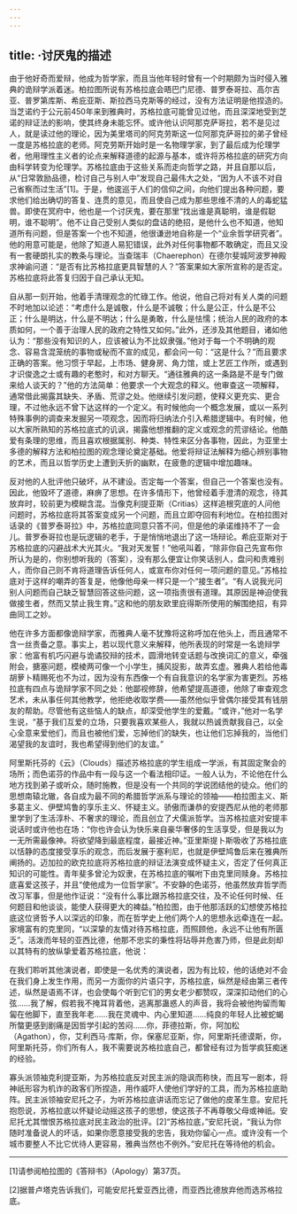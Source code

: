 ```yaml
---
---
---
```

title: ·讨厌鬼的描述
---




由于他好奇而爱辩，他成为哲学家，而且当他年轻时曾有一个时期颇为当时侵入雅典的诡辩学派着迷。柏拉图所说有苏格拉底会晤巴门尼德、普罗泰哥拉、高尔吉亚、普罗第库斯、希庇亚斯、斯拉西马克斯等的经过，没有方法证明是他捏造的。当芝诺约于公元前450年来到雅典时，苏格拉底可能曾见过他，而且深深地受到芝诺的辩证法的影响，使其终身未能忘怀。或许他认识阿那克萨哥拉，若不是见过人，就是读过他的理论，因为美里塔司的阿克劳斯这一位阿那克萨哥拉的弟子曾经一度是苏格拉底的老师。阿克劳斯开始时是一名物理学家，到了最后成为伦理学者，他用理性主义者的论点来解释道德的起源与基本，或许将苏格拉底的研究方向由科学转变为伦理学。苏格拉底由于这些关系而走向哲学之路，并且自那以后，从“日常敦励品德，检讨自己与别人中”发现自己最伟大之处，“因为人不该不对自己省察而过生活”[1]。于是，他逡巡于人们的信仰之间，向他们提出各种问题，要求他们给出确切的答复、连贯的意见，而且使自己成为那些思维不清的人的毒蛇猛兽。即使在冥府中，他也是一个讨厌鬼，要在那里“找出谁是真聪明，谁是假聪明，谁不聪明”。他不让自己受别人类似的盘诘的绝招，是他什么也不知道，他知道所有问题，但是答案一个也不知道，他很谦逊地自称是一个“业余哲学研究者”。他的用意可能是，他除了知道人易犯错误，此外对任何事物都不敢确定，而且又没有一套硬朗扎实的教条与理论。当查瑞丰（Chaerephon）在德尔斐城阿波罗神殿求神谕问道：“是否有比苏格拉底更具智慧的人？”答案果如大家所宣称的是否定。苏格拉底将此答复归因于自己承认无知。

自从那一刻开始，他着手清理观念的忙碌工作。他说，他自己将对有关人类的问题不时地加以论述：“考虑什么是诚敬，什么是不诚敬；什么是公正，什么是不公正；什么是明达，什么是不明达；什么是勇敢，什么是怯懦；统治人民的政府的本质如何，一个善于治理人民的政府之特性又如何。”此外，还涉及其他题目，诸如他认为：“那些没有知识的人，应该被认为不比奴隶强。”他对于每一个不明确的观念、容易含混笼统的事物或秘而不宣的成见，都会问一句：“这是什么？”而且要求正确的答案。他习惯于早起，上市场、健身房、角力馆，或上艺匠工作所，或遇到才识俊逸之士或有趣的老憨时，和对方聊天。“通往雅典的这一条路是不是专门做来给人谈天的？”他的方法简单：他要求一个大观念的释义。他审查这一项解释，通常借此揭露其缺失、矛盾、荒谬之处。他继续引发问题，使释义更充实、更合理，不过他永远不曾下达这样的一个定义。有时候他向一个概念发展，或以一系列特殊事例的调查来发掘另一项观念，因而将归纳法介引入希腊逻辑中。有时候，他以大家所熟知的苏格拉底式的讥讽，揭露他想推翻的定义或观念的荒谬结论。他酷爱有条理的思维，而且喜欢根据属别、种类、特性来区分各事物，因此，为亚里士多德的解释方法和柏拉图的观念理论奠定基础。他爱将辩证法解释为细心辨别事物的艺术，而且以哲学历史上遭到夭折的幽默，在疲惫的逻辑中增加趣味。

反对他的人批评他只破坏，从不建设。否定每一个答案，但自己一个答案也没有。因此，他毁坏了道德，麻痹了思想。在许多情形下，他曾经着手澄清的观念，待其放弃时，较前更为模糊含混。当像克利提亚斯（Critias）这样追根究底的人问他问题时，苏格拉底将其答案变成另一个问题，而且立即夺回有利地位。在柏拉图对话录的《普罗泰哥拉》中，苏格拉底同意只答不问，但是他的承诺维持不了一会儿。普罗泰哥拉也是玩逻辑的老手，于是悄悄地退出了这一场辩论。希庇亚斯对于苏格拉底的闪避战术大光其火。“我对天发誓！”他吼叫着，“除非你自己先宣布你所认为是的，你别想听我的（答案），没有那么便宜让你笑话别人，盘问和责难别人，而你自己则不肯将道理告诉任何人，或宣布你对任何一项问题的意见。”苏格拉底对于这样的嘲弄的答复是，他像他母亲一样只是一个“接生者”。“有人说我光问别人问题而自己缺乏智慧回答这些问题，这一项指责很有道理。其原因是神迫使我做接生者，然而又禁止我生育。”这和他的朋友欧里庇得斯所使用的解围绝招，有异曲同工之妙。

他在许多方面都像诡辩学家，而雅典人毫不犹豫将这称呼加在他头上，而且通常不含一丝责备之意。事实上，若以现代意义来解释，他所表现的时常是一名诡辩学家：他富有机巧闪避与诡谲狡辩的技术，圆滑地转变话题与改换词汇的意义，牵强附会，搪塞问题，模棱两可像一个小学生，捕风捉影，故弄玄虚。雅典人若给他毒胡萝卜精赐死也不为过，因为没有东西像一个有自我意识的名学家为害更烈。苏格拉底有四点与诡辩学家不同之处：他鄙视修辞，他希望提高道德，他除了审查观念艺术，未从事任何其他教学，他拒绝收取学费——虽然他似乎曾偶尔接受其有钱朋友的帮助。尽管他有这些恼人的缺点，却深受他学生的爱戴。“或许，”他对一名学生说，“基于我们互爱的立场，只要我喜欢某些人，我就以热诚贡献我自己，以全心全意来爱他们，而且也被他们爱，忘掉他们的缺失，也让他们忘掉我的，当他们渴望我的友谊时，我也希望得到他们的友谊。”

阿里斯托芬的《云》（Clouds）描述苏格拉底的学生组成一学派，有其固定聚会的场所；而色诺芬的作品中有一段与这一个看法相印证。一般人认为，不论他在什么地方找到弟子或听众，随时施教，但是没有一个共同的学说团结他的徒众。他们的思想南辕北辙，各自成为最不同的希腊哲学派系与理论的领袖——柏拉图主义、斯多葛主义、伊壁鸠鲁的享乐主义、怀疑主义。骄傲而谦恭的安提西尼从他的老师那里学到了生活淳朴、不奢求的理论，而且创立了犬儒派哲学。当苏格拉底对安提丰说话时或许他也在场：“你也许会认为快乐来自豪华奢侈的生活享受，但是我以为一无所需最像神。将欲望降到最底程度，最接近神。”亚里斯提卜斯吸收了苏格拉底以恬静的态度接受享乐的观念，而后发展于塞利尼，也就是伊壁鸠鲁后来在雅典所阐扬的。迈加拉的欧克拉底将苏格拉底的辩证法演变成怀疑主义，否定了任何真正知识的可能性。青年斐多曾沦为奴隶，在苏格拉底的嘱咐下由克里同赎身。苏格拉底喜爱这孩子，并且“使他成为一位哲学家”。不安静的色诺芬，他虽然放弃哲学而改习军事，但是他作证说：“没有什么事比跟苏格拉底交往，及不论任何时候、任何题目和他谈谈，能使人获得更大的裨益。”柏拉图，由于他那活跃的幻想使苏格拉底这位贤哲予人以深远的印象，而在哲学史上他们两个人的思想永远牵连在一起。家境富有的克里同，“以深挚的友情对待苏格拉底，而照顾他，永远不让他有所匮乏”。活泼而年轻的亚西比德，他那不忠实的秉性将玷辱并危害乃师，但是此刻却以其特有的放纵挚爱着苏格拉底，他说：

在我们聆听其他演说者，即使是一名优秀的演说者，因为有比较，他的话绝对不会在我们身上发生作用，而另一方面你的片语只字，苏格拉底，纵然是经由第三者传述，纵然是语焉不详，也会使每个听到它们的男女老少都赞叹，深深扣动他们的心弦……我了解，假若我不掩耳背着他，逃离那蛊惑人的声音，我将会被他拘留而匍匐在他脚下，直至我年老……我在灵魂中、内心里知道……纯良的年轻人比被蛇蝎所螫更感到剧痛是因哲学引起的苦闷……你，菲德拉斯，你，阿加松（Agathon），你，艾利西马·库斯，你，保塞尼亚斯，你，阿里斯托德谟斯，你，阿里斯托芬，你们所有人，我不需要说苏格拉底自己，都曾经有过为哲学疯狂痴迷的经验。



寡头派领袖克利提亚斯，为苏格拉底反对民主派的隐讽而称快，而且写一剧本，将神祇形容为机诈的政客们所捏造，用作威吓人使他们学好的工具，而为苏格拉底助阵。民主派领袖安尼托之子，为听苏格拉底讲话而忘记了做他的皮革生意。安尼托抱怨说，苏格拉底以怀疑论动摇这孩子的思想，使这孩子不再尊敬父母或神祇。安尼托尤其憎恨苏格拉底对民主政治的批评。[2]“苏格拉底，”安尼托说，“我认为你随时准备说人的坏话，如果你愿意接受我的忠告，我劝你留心一点。或许没有一个城市要整人不比它优待人更容易，雅典当然也不例外。”安尼托在等待他的机会。



* * *



[1]请参阅柏拉图的《答辩书》（Apology）第37页。

[2]据普卢塔克告诉我们，可能安尼托爱亚西比德，而亚西比德放弃他而选苏格拉底。